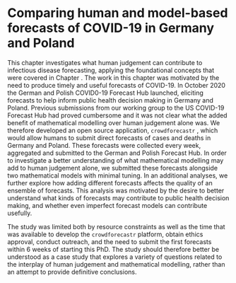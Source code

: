 # Comparing human and model-based forecasts of COVID-19 in Germany and Poland
\label{sec:GermanyPoland}

This chapter investigates what human judgement can contribute to infectious disease forecasting, applying the foundational concepts that were covered in Chapter \ref{sec:scoringutils}. The work in this chapter was motivated by the need to produce timely and useful forecasts of COVID-19. In October 2020 the German and Polish COVID0-19 Forecast Hub \citep{bracherPreregisteredShorttermForecasting2021} launched, eliciting forecasts to help inform public health decision making in Germany and Poland. Previous submissions from our working group to the US COVID-19 Forecast Hub \citep{cramerEvaluationIndividualEnsemble2021} had proved cumbersome and it was not clear what the added benefit of mathematical modelling over human judgement alone was. We therefore developed an open source application, `crowdforecastr` \citep{crowdforecastr}, which would allow humans to submit direct forecasts of cases and deaths in Germany and Poland. These forecasts were collected every week, aggregated and submitted to the German and Polish Forecast Hub. In order to investigate a better understanding of what mathematical modelling may add to human judgement alone, we submitted these forecasts alongside two mathematical models with minimal tuning. In an additional analyses, we further explore how adding different forecasts affects the quality of an ensemble of forecasts. This analysis was motivated by the desire to better understand what kinds of forecasts may contribute to public health decision making, and whether even imperfect forecast models can contribute usefully. 

The study was limited both by resource constraints as well as the time that was available to develop the `crowdforecastr` platform, obtain ethics approval, conduct outreach, and the need to submit the first forecasts within 6 weeks of starting this PhD. The study should therefore better be understood as a case study that explores a variety of questions related to the interplay of human judgement and mathematical modelling, rather than an attempt to provide definitive conclusions. 




\clearpage


\includepdf[pages=-]{papers/Research Paper Cover Sheet-18 Paper 2.docx.pdf}

<!-- \includepdf[pages=-]{papers/Paper-2-Forecasts-Germany-Poland.pdf} -->
<!-- \includepdf[pages=-]{papers/Paper-2-SI.pdf} -->
